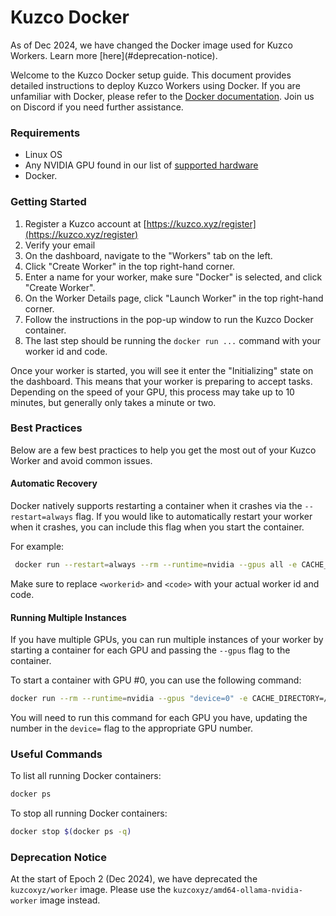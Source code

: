 
# Kuzco Docker

<Callout emoji="💡">
As of Dec 2024, we have changed the Docker image used for Kuzco Workers. Learn more [here](#deprecation-notice).
</Callout>

Welcome to the Kuzco Docker setup guide. This document provides detailed instructions to deploy Kuzco Workers using Docker. If you are unfamiliar with Docker, please refer to the [Docker documentation](https://docs.docker.com/get-started/). Join us on Discord if you need further assistance.

### Requirements
 - Linux OS
 - Any NVIDIA GPU found in our list of [supported hardware](/hardware)
 - Docker.

### Getting Started
1. Register a Kuzco account at [https://kuzco.xyz/register](https://kuzco.xyz/register)
2. Verify your email
3. On the dashboard, navigate to the "Workers" tab on the left.
4. Click "Create Worker" in the top right-hand corner.
5. Enter a name for your worker, make sure "Docker" is selected, and click "Create Worker".
6. On the Worker Details page, click "Launch Worker" in the top right-hand corner.
7. Follow the instructions in the pop-up window to run the Kuzco Docker container.
8. The last step should be running the `docker run ...` command with your worker id and code.

Once your worker is started, you will see it enter the "Initializing" state on the dashboard. This means that your worker is preparing to accept tasks. Depending on the speed of your GPU, this process may take up to 10 minutes, but generally only takes a minute or two.


### Best Practices

Below are a few best practices to help you get the most out of your Kuzco Worker and avoid common issues.

#### Automatic Recovery
Docker natively supports restarting a container when it crashes via the `--restart=always` flag. If you would like to automatically restart your worker when it crashes, you can include this flag when you start the container.

For example:
```sh
 docker run --restart=always --rm --runtime=nvidia --gpus all -e CACHE_DIRECTORY=/root/models  -v ~/.kuzco/models:/root/models kuzcoxyz/amd64-ollama-nvidia-worker --worker <workerid> --code <code>
```

Make sure to replace `<workerid>` and `<code>` with your actual worker id and code.

#### Running Multiple Instances

If you have multiple GPUs, you can run multiple instances of your worker by starting a container for each GPU and passing the `--gpus` flag to the container.

To start a container with GPU #0, you can use the following command:
```sh
docker run --rm --runtime=nvidia --gpus "device=0" -e CACHE_DIRECTORY=/root/models  -v ~/.kuzco/models:/root/models kuzcoxyz/amd64-ollama-nvidia-worker --worker <workerid> --code <code>
```

You will need to run this command for each GPU you have, updating the number in the `device=` flag to the appropriate GPU number.


### Useful Commands

To list all running Docker containers:
```sh
docker ps
```

To stop all running Docker containers:
```sh
docker stop $(docker ps -q)
```

### Deprecation Notice

At the start of Epoch 2 (Dec 2024), we have deprecated the  `kuzcoxyz/worker` image. Please use the `kuzcoxyz/amd64-ollama-nvidia-worker` image instead.
